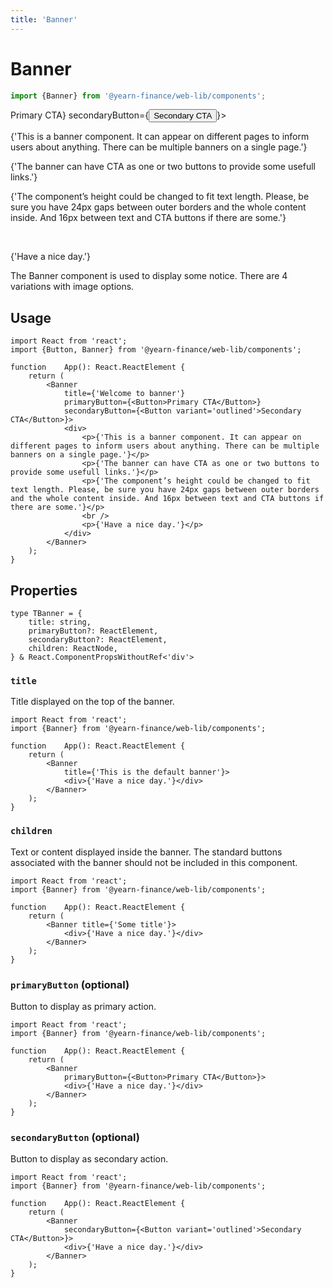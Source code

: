 ```yaml
---
title: 'Banner'
---
```



# Banner
```ts
import {Banner} from '@yearn-finance/web-lib/components';
```

<CodeExample>
	<Banner
		title={'Welcome to banner'}
		primaryButton={<Button>Primary CTA</Button>}
		secondaryButton={<Button variant='outlined'>Secondary CTA</Button>}>
		<div>
			<p>{'This is a banner component. It can appear on different pages to inform users about anything. There can be multiple banners on a single page.'}</p>
			<p>{'The banner can have CTA as one or two buttons to provide some usefull links.'}</p>
			<p>{'The component’s height could be changed to fit text length. Please, be sure you have 24px gaps between outer borders and the whole content inside. And 16px between text and CTA buttons if there are some.'}</p>
			<br />
			<p>{'Have a nice day.'}</p>
		</div>
	</Banner>
</CodeExample>

The Banner component is used to display some notice. There are 4 variations with image options.  

## Usage
```tsx
import React from 'react';
import {Button, Banner} from '@yearn-finance/web-lib/components';

function	App(): React.ReactElement {
	return (
		<Banner
			title={'Welcome to banner'}
			primaryButton={<Button>Primary CTA</Button>}
			secondaryButton={<Button variant='outlined'>Secondary CTA</Button>}>
			<div>
				<p>{'This is a banner component. It can appear on different pages to inform users about anything. There can be multiple banners on a single page.'}</p>
				<p>{'The banner can have CTA as one or two buttons to provide some usefull links.'}</p>
				<p>{'The component’s height could be changed to fit text length. Please, be sure you have 24px gaps between outer borders and the whole content inside. And 16px between text and CTA buttons if there are some.'}</p>
				<br />
				<p>{'Have a nice day.'}</p>
			</div>
		</Banner>
	);
}
```

## Properties
```tsx
type TBanner = {
	title: string,
	primaryButton?: ReactElement,
	secondaryButton?: ReactElement,
	children: ReactNode,
} & React.ComponentPropsWithoutRef<'div'>
```
### `title`
Title displayed on the top of the banner.

```tsx {7}
import React from 'react';
import {Banner} from '@yearn-finance/web-lib/components';

function	App(): React.ReactElement {
	return (
		<Banner
			title={'This is the default banner'}>
			<div>{'Have a nice day.'}</div>
		</Banner>
	);
}
```

### `children`
Text or content displayed inside the banner. The standard buttons associated with the banner should not be included in this component.

```tsx {7}
import React from 'react';
import {Banner} from '@yearn-finance/web-lib/components';

function	App(): React.ReactElement {
	return (
		<Banner title={'Some title'}>
			<div>{'Have a nice day.'}</div>
		</Banner>
	);
}
```

### `primaryButton` (optional)
Button to display as primary action.

```tsx {7}
import React from 'react';
import {Banner} from '@yearn-finance/web-lib/components';

function	App(): React.ReactElement {
	return (
		<Banner
			primaryButton={<Button>Primary CTA</Button>}>
			<div>{'Have a nice day.'}</div>
		</Banner>
	);
}
```

### `secondaryButton` (optional)
Button to display as secondary action.

```tsx {7}
import React from 'react';
import {Banner} from '@yearn-finance/web-lib/components';

function	App(): React.ReactElement {
	return (
		<Banner
			secondaryButton={<Button variant='outlined'>Secondary CTA</Button>}>
			<div>{'Have a nice day.'}</div>
		</Banner>
	);
}
```
